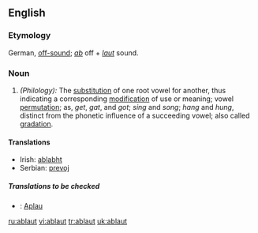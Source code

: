 ==English==

===Etymology===
German, [[off-sound]]; ''[[ab]]'' off + ''[[laut]]'' sound.

===Noun===
{{en-noun}}

# ''(Philology):'' The [[substitution]] of one root vowel for another, thus indicating a corresponding [[modification]] of use or meaning; vowel [[permutation]]; as, ''get'', ''gat'', and ''got''; ''sing'' and ''song''; ''hang'' and ''hung'', distinct from the phonetic influence of a succeeding vowel; also called [[gradation]].

====Translations====
*Irish: [[ablabht]]
*Serbian: [[prevoj]]
=====Translations to be checked=====
{{checktrans}}
*{{ttbc|Vietnamese}}: [[Aplau]]

[[ru:ablaut]]
[[vi:ablaut]]
[[tr:ablaut]]
[[uk:ablaut]]